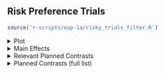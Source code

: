 ## **Risk Preference Trials**

```r
source('r-scripts/exp-1a/risky_trials_filter.R')
```

<!-- Risky Trial Plots -->

<details>
  <summary>
  Plot
  </summary>
  
<br>
  
```r
source('r-scripts/exp-1a/risky_trials_plots.R')
plt_risky_std_blks
```

Errorbars = 95% CI

</details> 

<!-- Main Effects -->

<details>
  <summary>
  Main Effects
  </summary>
  
<br>

```r
source('r-scripts/exp-1a/risky_trials_summary.R')
```

<h3> ANOVA Table </h3>

- Note: Blocks 2 and 5 were excluded from the analysis as their comparisons were deemed unnecessary.
  
```r
kable(risky_main, 'html', digits = 3) %>%
  kable_classic(full_width = T, position = "center", html_font = "Arial")
```

<h3> Conclusions </h3>

**Main Effect of Group:**

$\chi^2(`r df_diffs[2]`) = `r l_rats[2]`, p = `r p_vals[2]`, R^2_N = `r r_sqs[2]`, BF_{10} `r bfs[2]`$

**Main Effect of Choice Value (i.e., Extreme Outcome effect):**

$\chi^2(`r df_diffs[3]`) = `r l_rats[3]`, p `r p_vals[3]`, R^2_N = `r r_sqs[3]`, BF_{10} `r bfs[3]`$

**Main Effect of Block:**

$\chi^2(`r df_diffs[4]`) = `r l_rats[4]`, p = `r p_vals[4]`, R^2_N = `r r_sqs[4]`, BF_{10} `r bfs[4]`$

**Interaction: Group $\times$ Value:**

$\chi^2(`r df_diffs[5]`) = `r l_rats[5]`, p = `r p_vals[5]`, R^2_N = `r r_sqs[5]`, BF_{10} `r bfs[5]`$

**Interaction: Group $\times$ Block:**

$\chi^2(`r df_diffs[6]`) = `r l_rats[6]`, p = `r p_vals[6]`, R^2_N = `r r_sqs[6]`, BF_{10} `r bfs[6]`$

**Interaction: Value $\times$ Block:**

$\chi^2(`r df_diffs[7]`) = `r l_rats[7]`, p `r p_vals[7]`, R^2_N = `r r_sqs[7]`, BF_{10} = `r bfs[7]`$

**Interaction: Group $\times$ Value $\times$ Block:**

$\chi^2(`r df_diffs[8]`) = `r l_rats[8]`, p `r p_vals[8]`, R^2_N = `r r_sqs[8]`, BF_{10} `r bfs[8]`$

<br>

<h4>
Conclusion:
</h4>

There is a 3-way interaction between Group, Value, and Block.

<br>

</details> 


<!-- Relevant Planned Contrasts -->

<details>
  <summary>
  Relevant Planned Contrasts
  </summary>

<h3>
**Comparing Blocks 1 and 3:**
</h3>

<h4>
Block (1 vs 3) $\times$ Group (1 vs 3) $\times$ Value (High vs Low):
</h4>

$b = `r pc_b_val[21]`, t(`r pc_t_df[21]`) = `r pc_t_stat[21]`, p = `r pc_p_val[21]`, r = `r pc_r_val[21]`$

<br>

<h4>
Block (1 vs 3) $\times$ Group (2 vs 3) $\times$ Value (High vs Low):
</h4>

$b = `r pc_b_val[22]`, t(`r pc_t_df[22]`) = `r pc_t_stat[22]`, p = `r pc_p_val[22]`, r = `r pc_r_val[22]`$

<br>

<h4>
Conclusion:
</h4>

The difference between block 1 and 3 significantly interacts with both group and value.

<br>

<h3>
**Comparing Blocks 4 and 6:**
</h3>

<h4>
Block (4 vs 6) $\times$ Group (1 vs 3) $\times$ Value (High vs Low):
</h4>

$b = `r pc_b_val[23]`, t(`r pc_t_df[23]`) = `r pc_t_stat[23]`, p = `r pc_p_val[23]`, r = `r pc_r_val[23]`$

<br>

<h4>
Block (4 vs 6) $\times$ Group (2 vs 3) $\times$ Value (High vs Low):
</h4>

$b = `r pc_b_val[24]`, t(`r pc_t_df[24]`) = `r pc_t_stat[24]`, p = `r pc_p_val[24]`, r = `r pc_r_val[24]`$

<br>

<h4>
Conclusion:
</h4>

The difference between block 4 and 6 significantly interacts with group and value, but only when comparing group 1 and 3 (effect is small). There is no difference comparing group 2 and 3.

<br>

</details> 


<!-- Planned Contrasts Full List -->

<details>
  <summary>
  Planned Contrasts (full list)
  </summary>

<br>

```r
kable(risky_pc, 'html', digits = 3) %>%
  kable_classic(full_width = T, position = "center", html_font = "Arial")
```

<br>

</details> 










